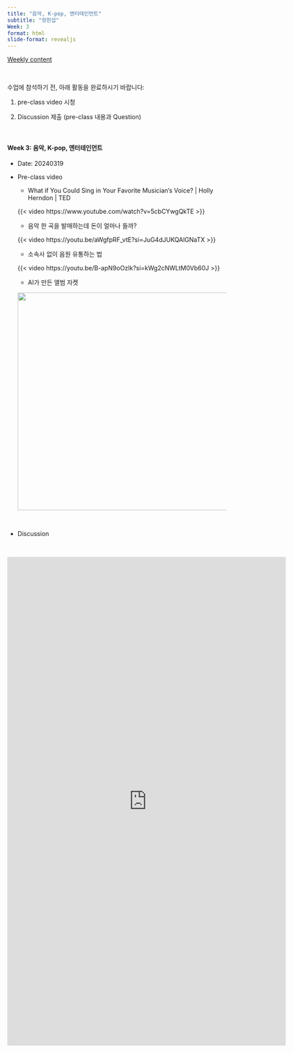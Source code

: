```yaml
---
title: "음악, K-pop, 엔터테인먼트"
subtitle: "정헌섭" 
Week: 3
format: html
slide-format: revealjs
---
```


[Weekly content](https://changjunlee.com/teaching/cul_tech_101/weekly_2/)

<br>

수업에 참석하기 전, 아래 활동을 완료하시기 바랍니다:

1.  pre-class video 시청

2.  Discussion 제출 (pre-class 내용과 Question)

<br>

#### **Week 3: 음악, K-pop, 엔터테인먼트**

-   Date: 20240319

-   Pre-class video

    -   What if You Could Sing in Your Favorite Musician's Voice? \| Holly Herndon \| TED

    {{< video https://www.youtube.com/watch?v=5cbCYwgQkTE >}}

    -   음악 한 곡을 발매하는데 돈이 얼마나 들까?

    {{< video https://youtu.be/aWgfpRF_vtE?si=JuG4dJUKQAlGNaTX >}}

    -   소속사 없이 음원 유통하는 법

    {{< video https://youtu.be/B-apN9oOzlk?si=kWg2cNWLtM0Vb60J >}}

    -   AI가 만든 앨범 자켓

    ![](/teaching/cul_tech_101/img/album_jacket.jpg){width="500"}

<br>

-   Discussion

<br>

<iframe src="https://docs.google.com/forms/d/e/1FAIpQLSdGVc4OqI-iKRz4xazEXB7CvMvqJKx1qTE_ABoAV6F1G-yDMg/viewform?embedded=true" width="640" height="1122" frameborder="0" marginheight="0" marginwidth="0">로드 중…</iframe>



